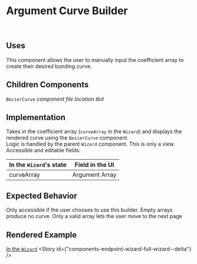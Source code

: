 
<Meta title="MDX/Endpoint Wizard/Steps/Argument Curve Builder" />

# Argument Curve Builder

<br />

## Uses

This component allows the user to manually input the coefficient array to create their desired bonding curve.

## Children Components

`BezierCurve` _component file location tbd_

## Implementation

Takes in the coefficient array (`curveArray` in the `Wizard`) and displays the rendered curve using the `BezierCurve`
component. <br />
Logic is handled by the parent `Wizard` component. This is only a view. <br />
Accessible and editable fields:

| In the `Wizard`'s state | Field in the UI | 
|---|---|
| curveArray | Argument Array | 


## Expected Behavior


Only accessible if the user chooses to use this builder.
Empty arrays produce no curve.
Only a valid array lets the user move to the next page

## Rendered Example

[In the `Wizard`](/?path=/story/components-endpoint-wizard-full-wizard--delta)
<Canvas>
   <Story id={"components-endpoint-wizard-full-wizard--delta"} />
</Canvas>